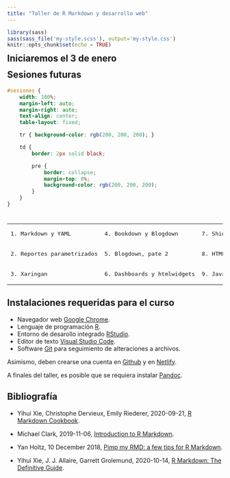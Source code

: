 ```yaml
---
title: "Taller de R Markdown y desarrollo web"
---
```


```r
library(sass)
sass(sass_file('my-style.scss'), output='my-style.css')
knitr::opts_chunk$set(echo = TRUE)
```

<p style="margin-bottom: -50px;"> &nbsp; </p>

## Iniciaremos el **3 de enero**

<p style="margin-bottom: -50px;"> &nbsp; </p>
<!--#region sesiones -->

## Sesiones futuras
```scss
#sesiones {
    width: 100%;
    margin-left: auto;
    margin-right: auto;
    text-align: center;
    table-layout: fixed;

    tr { background-color: rgb(200, 200, 200); }

    td {
        border: 2px solid black;

        pre { 
            border: collapse;
            margin-top: 8%;
            background-color: rgb(200, 200, 200);
        } 
    }
}
```

<p style="margin-bottom: -10px;"> &nbsp; </p>

<table id = "sesiones">
    <tr>
        <td><pre>1. Markdown y YAML</pre></td>
        <td><pre>4. Bookdown y Blogdown</pre></td>
        <td><pre>7. Shiny</pre></td>
    </tr>
    <tr>
        <td><pre>2. Reportes parametrizados</pre></td>
        <td><pre>5. Blogdown, pate 2</pre></td>
        <td><pre>8. HTML y CSS</pre></td>
    </tr>
    <tr>
        <td><pre>3. Xaringan</pre></td>
        <td><pre>6. Dashboards y htmlwidgets</pre></td>
        <td><pre>9. Javascript</pre></td>
    </tr>
</table>
<!--#endregion-->

<!--#region Instalaciones -->
## Instalaciones requeridas para el curso

- Navegador web [Google Chrome](https://www.google.com/chrome/).
- Lenguaje de programación [R](https://cloud.r-project.org/).
- Entorno de desarollo integrado [RStudio](https://www.rstudio.com/products/rstudio/download/#download).
- Editor de texto [Visual Studio Code](https://code.visualstudio.com/download).
- Software [Git](https://git-scm.com/downloads) para seguimiento de alteraciones a archivos.

Asimismo, deben crearse una cuenta en [Github](https://github.com/) y en [Netlify](https://app.netlify.com/).

A finales del taller, es posible que se requiera instalar [Pandoc](https://pandoc.org/installing.html).
<!--#endregion-->

<!--#region bibliography -->
## Bibliografía

- Yihui Xie, Christophe Dervieux, Emily Riederer, 2020-09-21, 
[R Markdown Cookbook](https://bookdown.org/yihui/rmarkdown-cookbook/).

- Michael Clark, 2019-11-06, 
[Introduction to R Markdown](https://m-clark.github.io/Introduction-to-Rmarkdown/).

- Yan Holtz, 10 December 2018, 
[Pimp my RMD: a few tips for R Markdown](https://holtzy.github.io/Pimp-my-rmd/).

- Yihui Xie, J. J. Allaire, Garrett Grolemund, 2020-10-14, 
[R Markdown: The Definitive Guide](https://bookdown.org/yihui/rmarkdown/).
<!--#endregion-->

<!--#region Yoshi logo and entrance animation -->
<style>
#yoshi {
    height: 175px;
	display: block;
    margin-bottom: 20px;
	background-size: contain;
	background-position: center;
	background-repeat: no-repeat;
	background-image: url("images/yoshi-logo-3.png"); 
}
</style>

<script>
    // Variables
    let counter, tempo;
    let smoothness = 100;
    let duracion_segundos = 1;

    // SLeep function
    function sleep(miliseconds) {
        return new Promise(resolve => setTimeout(resolve, miliseconds));
    }
            
    // Incrementally increase "imagen"'s size
    document.addEventListener('DOMContentLoaded', async function () {

        document.querySelector('#TOC').insertAdjacentHTML('afterbegin','<div id="yoshi"></div>');
        const imagen = document.querySelector('#yoshi');

        for(counter = 0; counter < smoothness + 1; counter++) {
            tempo = counter/smoothness;
            imagen.style.transform = `scale(${tempo})`;
            await sleep((1000*duracion_segundos)/smoothness);
        }

    });
</script>
<!--#endregion-->
